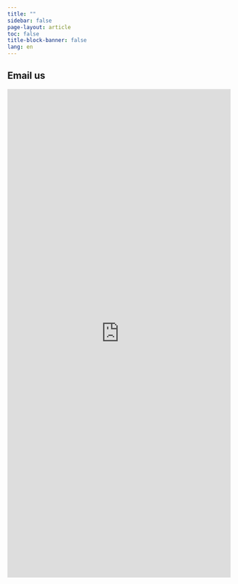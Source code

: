 ```yaml
---
title: ""
sidebar: false
page-layout: article
toc: false
title-block-banner: false
lang: en
---
```



## Email us

```{=html}
<iframe width="640px" height="1100px" src="https://forms.office.com/Pages/ResponsePage.aspx?id=7qe9Z4D970GskTWEGCkKHgiitQEkBjRKjd2tXIox8bNUNjhGR0lGUEpFQjA0TlM5WlpOSFczT1RSSC4u&embed=true" frameborder="0" marginwidth="0" marginheight="0" style="border: none; max-width:100%; max-height:100vh" allowfullscreen webkitallowfullscreen mozallowfullscreen msallowfullscreen> </iframe>
```


